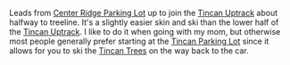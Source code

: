 Leads from [Center Ridge Parking Lot](./center-ridge-parking-lot) up to
join the [Tincan Uptrack](./tincan-uptrack) about halfway to treeline.
It's a slightly easier skin and ski than the lower half of the [Tincan Uptrack](./tincan-uptrack).
I like to do it when going with my mom, but otherwise most people
generally prefer starting at the [Tincan Parking Lot](./tincan-parking-lot)
since it allows for you to ski the [Tincan Trees](./tincan-trees) on the way back
to the car.
